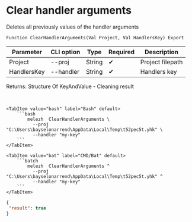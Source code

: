 ﻿---
sidebar_position: 3
description: Clear handler arguments and other functions to work with Melezh in the Open Integration Package, a free open-source integration library for 1C:Enterprise 8, OneScript and CLI
keywords: [1C, 1С, 1С:Enterprise, 1С:Enterprise 8.3, API, Integration, Services, Exchange, OneScript, CLI]
---


# Clear handler arguments
 Deletes all previously values of the handler arguments



`Function ClearHandlerArguments(Val Project, Val HandlersKey) Export`

  | Parameter | CLI option | Type | Required | Description |
  |-|-|-|-|-|
  | Project | --proj | String | &#x2714; | Project filepath |
  | HandlersKey | --handler | String | &#x2714; | Handlers key |

  
  Returns:  Structure Of KeyAndValue - Cleaning result

<br/>



 

 <Tabs>
  
    <TabItem value="bash" label="Bash" default>
        ```bash
            melezh  ClearHandlerArguments \
              --proj "C:\Users\bayselonarrend\AppData\Local\Temp\t52pec5t.yhk" \
              --handler "my-key"
        ```
    </TabItem>
  
    <TabItem value="bat" label="CMD/Bat" default>
        ```batch
            melezh  ClearHandlerArguments ^
              --proj "C:\Users\bayselonarrend\AppData\Local\Temp\t52pec5t.yhk" ^
              --handler "my-key"
        ```
    </TabItem>
</Tabs>

```json title="Result"
{
 "result": true
}
```
